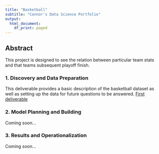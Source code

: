 ```yaml
---
title: "Basketball" 
subtitle: "Connor's Data Science Portfolio"
output:
  html_document:
    df_print: paged
---
```


## Abstract

This project is designed to see the relation between particular team stats and that teams subsequent playoff finish.

### 1. Discovery and Data Preparation

This deliverable provides a basic description of the basketball dataset as well as setting up the data for future questions to be answered.
[First deliverable](deliverable1.Rmd)

### 2. Model Planning and Building

Coming soon...

### 3. Results and Operationalization

Coming soon...


